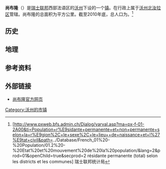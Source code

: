 {{瑞士市镇信息框
 | 市镇名称= 尚布隆
 | 原文名称             = {{lang|fr|Chamblon}}
 | 图片                = 2014-05-20-Yverdon (Foto Dietrich Michael Weidmann) 396.JPG
 | 纹章 = Chamblon-coat of arms.svg
 | 语言                   = [[法语|法语]]
 | 所属州               = 沃州
 | iso-code-region = 
 | 所属区               = [[沃州北汝拉区|沃州北汝拉区]]
 | lat_d=46|lat_m=47|lat_NS=N|long_d=6|long_m=36|long_EW=E
 | 邮政编码        = 1436
 | 市镇代码        = 5904
 | 面积                 = {{smn|2.86|5|100}}
 | 平均海拔        =  522
 | 人口               = {{smn|565|6}}
 | 主页  = www.ucv.ch
 | 市镇长           = Max Holzer
 | 相邻市镇             = 
 | 友好城市             = 
|地图文件             = Karte Gemeinde Chamblon 2012.png
|}}
'''尚布隆'''（{{lang-fr|Chamblon}}）是[[瑞士联邦|瑞士联邦]]西部法语区的[[沃州|沃州]]下设的一个[[瑞士市镇|镇]]。在行政上属于[[沃州北汝拉区|沃州北汝拉区]]管辖。尚布隆的总面积为{{smn|2.86|5|100}}平方公里。截至2010年底，总人口为{{smn|565|6}}。<ref>{{fr}}[http://www.pxweb.bfs.admin.ch/Dialog/varval.asp?ma=px-f-01-2A00&ti=Population+r%E9sidante+permanente+et+non+permanente+selon+la+r%E9gion%2C+le+sexe%2C+le+lieu++de+naissance+et+l%27%E9tat+civil&path=../Database/French_01%20-%20Population/01.2%20-%20Etat%20et%20mouvement%20de%20la%20population/&lang=2&prod=01&openChild=true&secprod=2 résidante permanente (total) selon les districts et les communes] {{Wayback|url=http://www.pxweb.bfs.admin.ch/Dialog/varval.asp?ma=px-f-01-2A00&ti=Population+r%E9sidante+permanente+et+non+permanente+selon+la+r%E9gion%2C+le+sexe%2C+le+lieu++de+naissance+et+l%27%E9tat+civil&path=..%2FDatabase%2FFrench_01%20-%20Population%2F01.2%20-%20Etat%20et%20mouvement%20de%20la%20population%2F&lang=2&prod=01&openChild=true&secprod=2 |date=20150102165023 }} 瑞士联邦统计局</ref>

==历史==

==地理==

==参考资料==
{{reflist}}

==外部链接==
*{{fr}}[https://web.archive.org/web/20130428003217/http://www.ucv.ch/net/Net_ucv.asp?NumStr=30.01&NoOFS=5904 尚布隆官方网页]

{{DEFAULTSORT:Chamblon}}
{{沃州北汝拉区行政区划}}
[[Category:沃州的市镇|Category:沃州的市镇]]